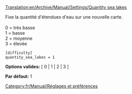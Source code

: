 [[Translation:en/Archive/Manual/Settings/Quantity sea lakes]]


Fixe la quantité d'étendues d'eau sur une nouvelle carte.<br><br>
0 = très basse<br>
1 = basse<br>
2 = moyenne<br>
3 = élevée<br>

<pre>
[difficulty]
quantity_sea_lakes = 1
</pre>

'''Options valides:''' [ 0 | 1 | 2 | 3 ]

'''Par défaut:''' 1


[[Category:fr/Manual/Réglages et préférences]]
